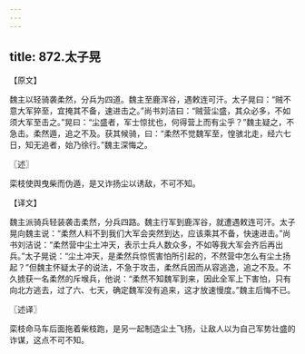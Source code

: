 ```yaml
---
---
---
```

title: 872.太子晃
---



【原文】

魏主以轻骑袭柔然，分兵为四道。魏主至鹿浑谷，遇敕连可汗。太子晃曰：“贼不意大军猝至，宜掩其不备，速进击之。”尚书刘洁曰：“贼营尘盛，其众必多，不如须大军至击之。”晃曰：“尘盛者，军士惊扰也，何得营上而有尘乎？”魏主疑之，不急击。柔然遁，追之不及。获其候骑，曰：“柔然不觉魏军至，惶骇北走，经六七日，知无追者，始乃徐行。”魏主深悔之。

〖述〗

栾枝使舆曳柴而伪遁，是又诈扬尘以诱敌，不可不知。

【译文】

魏主派骑兵轻装袭击柔然，分兵四路。魏主行军到鹿浑谷，就遭遇敕连可汗。太子晃向魏主说：“柔然人料不到我们大军会突然到达，应该乘其不备，快速进击。”尚书刘洁说：“柔然营中尘土冲天，表示士兵人数众多，不如等我大军会齐后再出兵。”太子晃说：“尘土冲天，是柔然兵惊慌害怕所引起的，不然营中怎么有尘土扬起？”但魏主怀疑太子的说法，不急于攻击，柔然兵因而从容逃逸，追之不及。不久掳获一名柔然的斥堠兵，他说：“柔然不知魏军到来，因此全军上下害怕，只有向北方逃去，过了六、七天，确定魏军没有追来，这才放速慢度。”魏主后悔不已。

〖述译〗

栾枝命马车后面拖着柴枝跑，是另一起制造尘土飞扬，让敌人以为自己军势壮盛的诈谋，这点不可不知。